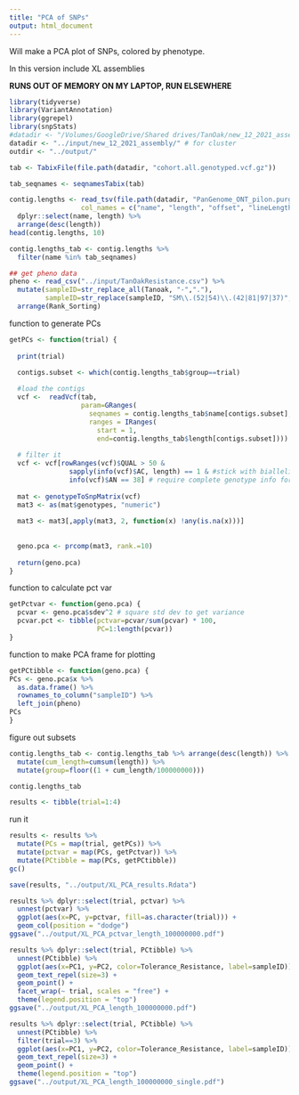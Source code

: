 ```yaml
---
title: "PCA of SNPs"
output: html_document
---
```


Will make a PCA plot of SNPs, colored by phenotype.

In this version include XL assemblies

__RUNS OUT OF MEMORY ON MY LAPTOP, RUN ELSEWHERE__

```r
library(tidyverse)
library(VariantAnnotation)
library(ggrepel)
library(snpStats)
#datadir <- "/Volumes/GoogleDrive/Shared drives/TanOak/new_12_2021_assembly/"
datadir <- "../input/new_12_2021_assembly/" # for cluster
outdir <- "../output/"
```

```r
tab <- TabixFile(file.path(datadir, "cohort.all.genotyped.vcf.gz"))

tab_seqnames <- seqnamesTabix(tab)

contig.lengths <- read_tsv(file.path(datadir, "PanGenome_ONT_pilon.purge.dedup90.drop2k.mergeN.fasta.fai"), 
                  col_names = c("name", "length", "offset", "lineLength", "lineLengthB")) %>%
  dplyr::select(name, length) %>%
  arrange(desc(length))
head(contig.lengths, 10)

contig.lengths_tab <- contig.lengths %>%
  filter(name %in% tab_seqnames)
```

```r
## get pheno data
pheno <- read_csv("../input/TanOakResistance.csv") %>%
  mutate(sampleID=str_replace_all(Tanoak, "-","."),
         sampleID=str_replace(sampleID, "SM\\.(52|54)\\.(42|81|97|37)", "\\1.\\2")) %>%
  arrange(Rank_Sorting)
```

function to generate PCs
```r
getPCs <- function(trial) {
  
  print(trial)

  contigs.subset <- which(contig.lengths_tab$group==trial)
  
  #load the contigs
  vcf <-  readVcf(tab, 
                  param=GRanges(
                    seqnames = contig.lengths_tab$name[contigs.subset],
                    ranges = IRanges(
                      start = 1,
                      end=contig.lengths_tab$length[contigs.subset])))
  
  # filter it
  vcf <- vcf[rowRanges(vcf)$QUAL > 50 &
               sapply(info(vcf)$AC, length) == 1 & #stick with biallelic SNPs for now
               info(vcf)$AN == 38] # require complete genotype info for now 
  
  mat <- genotypeToSnpMatrix(vcf)
  mat3 <- as(mat$genotypes, "numeric")
  
  mat3 <- mat3[,apply(mat3, 2, function(x) !any(is.na(x)))]
  
  
  geno.pca <- prcomp(mat3, rank.=10)
  
  return(geno.pca)
}
```

function to calculate pct var
```r
getPctvar <- function(geno.pca) {
  pcvar <- geno.pca$sdev^2 # square std dev to get variance
  pcvar.pct <- tibble(pctvar=pcvar/sum(pcvar) * 100,
                      PC=1:length(pcvar))
}
```

function to make PCA frame for plotting
```r
getPCtibble <- function(geno.pca) {
PCs <- geno.pca$x %>%
  as.data.frame() %>%
  rownames_to_column("sampleID") %>%
  left_join(pheno)
PCs
}
```

figure out subsets
```r
contig.lengths_tab <- contig.lengths_tab %>% arrange(desc(length)) %>%
  mutate(cum_length=cumsum(length)) %>%
  mutate(group=floor((1 + cum_length/100000000)))

contig.lengths_tab
```

```r
results <- tibble(trial=1:4)
```


run it
```r
results <- results %>%
  mutate(PCs = map(trial, getPCs)) %>%
  mutate(pctvar = map(PCs, getPctvar)) %>%
  mutate(PCtibble = map(PCs, getPCtibble))
gc()
```

```r
save(results, "../output/XL_PCA_results.Rdata")
```


```r
results %>% dplyr::select(trial, pctvar) %>% 
  unnest(pctvar) %>%
  ggplot(aes(x=PC, y=pctvar, fill=as.character(trial))) +
  geom_col(position = "dodge")
ggsave("../output/XL_PCA_pctvar_length_100000000.pdf")
```

```r
results %>% dplyr::select(trial, PCtibble) %>% 
  unnest(PCtibble) %>%
  ggplot(aes(x=PC1, y=PC2, color=Tolerance_Resistance, label=sampleID)) +
  geom_text_repel(size=3) + 
  geom_point() +
  facet_wrap(~ trial, scales = "free") +
  theme(legend.position = "top")
ggsave("../output/XL_PCA_length_100000000.pdf")
```


```r
results %>% dplyr::select(trial, PCtibble) %>% 
  unnest(PCtibble) %>%
  filter(trial==3) %>%
  ggplot(aes(x=PC1, y=PC2, color=Tolerance_Resistance, label=sampleID)) +
  geom_text_repel(size=3) + 
  geom_point() +
  theme(legend.position = "top")
ggsave("../output/XL_PCA_length_100000000_single.pdf")
```


